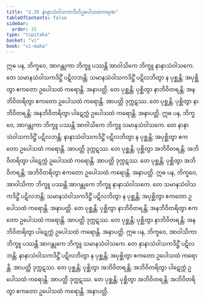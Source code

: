 ```yaml
---
title: "2.35 နာနာသံဝါသကာဒီဟိဥပေါသထကရဏ"
tableOfContents: false
sidebar:
  order: 35
type: "tipitaka"
basket: "vi"
book: "vi-maha"
---
```



<DynamicBreadcrumb />

<Division number="180" book="vi-maha" e="ch" v="3" p="187">

<Paragraph number="784" book="vi-maha">
ဣဓ ပန, ဘိက္ခဝေ, အာဂန္တုကာ ဘိက္ခူ ပဿန္တိ အာဝါသိကေ ဘိက္ခူ နာနာသံဝါသကေ. တေ သမာနသံဝါသကဒိဋ္ဌိံ ပဋိလဘန္တိ; သမာနသံဝါသကဒိဋ္ဌိံ ပဋိလဘိတွာ န ပုစ္ဆန္တိ; အပုစ္ဆိတွာ ဧကတော ဥပေါသထံ ကရောန္တိ. အနာပတ္တိ. တေ ပုစ္ဆန္တိ; ပုစ္ဆိတွာ နာဘိဝိတရန္တိ; အနဘိဝိတရိတွာ ဧကတော ဥပေါသထံ ကရောန္တိ. အာပတ္တိ ဒုက္ကဋဿ. တေ ပုစ္ဆန္တိ; ပုစ္ဆိတွာ နာဘိဝိတရန္တိ; အနဘိဝိတရိတွာ ပါဋေက္ကံ ဥပေါသထံ ကရောန္တိ. အနာပတ္တိ.
</Paragraph>

<Paragraph number="785" book="vi-maha">
ဣဓ ပန, ဘိက္ခဝေ, အာဂန္တုကာ ဘိက္ခူ ပဿန္တိ အာဝါသိကေ ဘိက္ခူ သမာနသံဝါသကေ. တေ နာနာသံဝါသကဒိဋ္ဌိံ ပဋိလဘန္တိ; နာနာသံဝါသကဒိဋ္ဌိံ ပဋိလဘိတွာ န ပုစ္ဆန္တိ; အပုစ္ဆိတွာ ဧကတော ဥပေါသထံ ကရောန္တိ. အာပတ္တိ ဒုက္ကဋဿ. တေ ပုစ္ဆန္တိ; ပုစ္ဆိတွာ အဘိဝိတရန္တိ; အဘိဝိတရိတွာ ပါဋေက္ကံ ဥပေါသထံ ကရောန္တိ. အာပတ္တိ ဒုက္ကဋဿ. တေ ပုစ္ဆန္တိ; ပုစ္ဆိတွာ အဘိဝိတရန္တိ; အဘိဝိတရိတွာ ဧကတော ဥပေါသထံ ကရောန္တိ. အနာပတ္တိ.
</Paragraph>

<Paragraph number="786" book="vi-maha">
ဣဓ ပန, ဘိက္ခဝေ, အာဝါသိကာ ဘိက္ခူ ပဿန္တိ အာဂန္တုကေ ဘိက္ခူ နာနာသံဝါသကေ. တေ သမာနသံဝါသကဒိဋ္ဌိံ ပဋိလဘန္တိ; သမာနသံဝါသကဒိဋ္ဌိံ ပဋိလဘိတွာ န ပုစ္ဆန္တိ; အပုစ္ဆိတွာ ဧကတော ဥပေါသထံ ကရောန္တိ. အနာပတ္တိ. တေ ပုစ္ဆန္တိ; ပုစ္ဆိတွာ နာဘိဝိတရန္တိ; အနဘိဝိတရိတွာ ဧကတော ဥပေါသထံ ကရောန္တိ. အာပတ္တိ ဒုက္ကဋဿ. တေ ပုစ္ဆန္တိ; ပုစ္ဆိတွာ နာဘိဝိတရန္တိ; အနဘိဝိတရိတွာ ပါဋေက္ကံ ဥပေါသထံ ကရောန္တိ. အနာပတ္တိ.
</Paragraph>

<Paragraph number="787" book="vi-maha">
ဣဓ ပန, ဘိက္ခဝေ, အာဝါသိကာ ဘိက္ခူ ပဿန္တိ အာဂန္တုကေ ဘိက္ခူ သမာနသံဝါသကေ. တေ နာနာသံဝါသကဒိဋ္ဌိံ ပဋိလဘန္တိ; နာနာသံဝါသကဒိဋ္ဌိံ ပဋိလဘိတွာ န ပုစ္ဆန္တိ; အပုစ္ဆိတွာ ဧကတော ဥပေါသထံ ကရောန္တိ. အာပတ္တိ ဒုက္ကဋဿ. တေ ပုစ္ဆန္တိ; ပုစ္ဆိတွာ အဘိဝိတရန္တိ; အဘိဝိတရိတွာ ပါဋေက္ကံ ဥပေါသထံ ကရောန္တိ. အာပတ္တိ ဒုက္ကဋဿ. တေ ပုစ္ဆန္တိ; ပုစ္ဆိတွာ အဘိဝိတရန္တိ; အဘိဝိတရိတွာ ဧကတော ဥပေါသထံ ကရောန္တိ. အနာပတ္တိ.
</Paragraph>
</Division>